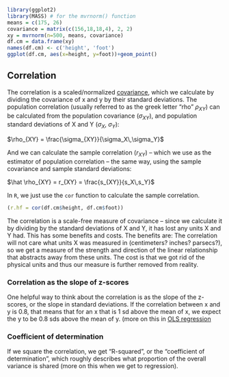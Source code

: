 ```r
library(ggplot2)
library(MASS) # for the mvrnorm() function
means = c(175, 26)
covariance = matrix(c(156,18,18,4), 2, 2)
xy = mvrnorm(n=500, means, covariance)
df.cm = data.frame(xy)
names(df.cm) <- c('height', 'foot')
ggplot(df.cm, aes(x=height, y=foot))+geom_point()
```

## Correlation {#bivariate-correlation}

The correlation is a scaled/normalized [covariance](covariance.html), which we calculate by dividing the covariance of x and y by their standard deviations.  The population correlation (usually referred to as the greek letter "rho" $\rho_{XY}$) can be calculated from the population covariance ($\sigma_{XY}$), and population standard deviations of X and Y ($\sigma_X$, $\sigma_Y$):

$\rho_{XY} = \frac{\sigma_{XY}}{\sigma_X\,\sigma_Y}$

And we can calculate the sample correlation ($r_{XY}$) -- which we use as the estimator of population correlation -- the same way, using the sample covariance and sample standard deviations:

$\hat \rho_{XY} = r_{XY} = \frac{s_{XY}}{s_X\,s_Y}$

In `R`, we just use the `cor` function to calculate the sample correlation.

```r
(r.hf = cor(df.cm$height, df.cm$foot))
```

The correlation is a scale-free measure of covariance -- since we calculate it by dividing by the standard deviations of X and Y, it has lost any units X and Y had.  This has some benefits and costs.  The benefits are: The correlation will not care what units X was measured in (centimeters? inches? parsecs?), so we get a measure of the strength and direction of the linear relationship that abstracts away from these units.  The cost is that we got rid of the physical units and thus our measure is further removed from reality.

### Correlation as the slope of z-scores

One helpful way to think about the correlation is as the slope of the z-scores, or the slope in standard deviations.  If the correlation between x and y is 0.8, that means that for an x that is 1 sd above the mean of x, we expect the y to be 0.8 sds above the mean of y.  (more on this in [OLS regression](bivariate-ols.html)

### Coefficient of determination

If we square the correlation, we get "R-squared", or the "coefficient of determination", which roughly describes what proportion of the overall variance is shared (more on this when we get to regression).